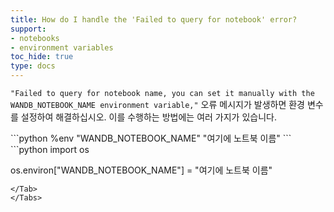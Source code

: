 ```yaml
---
title: How do I handle the 'Failed to query for notebook' error?
support:
- notebooks
- environment variables
toc_hide: true
type: docs
---
```


`"Failed to query for notebook name, you can set it manually with the WANDB_NOTEBOOK_NAME environment variable,"` 오류 메시지가 발생하면 환경 변수를 설정하여 해결하십시오. 이를 수행하는 방법에는 여러 가지가 있습니다.

<Tabs>
<Tab title="Notebook">
```python
%env "WANDB_NOTEBOOK_NAME" "여기에 노트북 이름"
```
</Tab>
<Tab title="Python">
```python
import os

os.environ["WANDB_NOTEBOOK_NAME"] = "여기에 노트북 이름"
```
</Tab>
</Tabs>
